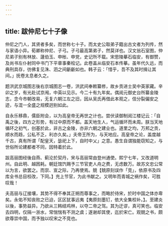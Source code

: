 ```yaml
---
---
---
```

title: 跋仲尼七十子像
---



仲尼之门人，其贤者多矣，而世称七十子。而太史公取弟子籍出古文者为列传，然与家语小异。荀卿称仲尼、子弓。子弓最高第弟子，然莫详也。汉文翁石室图，仲尼弟子别有林放、蘧伯玉、申枨、申党，史记所不载。宋思陵摹石临安，有御赞，及尚书左仆射同中书门下平章事秦桧记。此卷盖从临安石本传摹。虽年代久远，而典刑具存，彷佛复见洙、泗之间齗齗如也。韩子云：「惜乎，吾不及其时揖让其间。」抚卷太息者久之。

题洪武京城图志後右京城图志一卷，洪武间奉敕纂修，故乡贡进士吴中英家藏。辛卯之岁，有光赴试京闱，中英以见示。今二十有九年矣。偶阅元御史台所纂金陵志，念今市朝改易，无复六朝江左之旧，因从吴氏再借此本观之，信分裂偏安之迹，与混一全盛之规模迥别如此。

自永乐移鼎，儒臣附会，以为高皇帝无再世之计也。尝伏读御制阅江楼记云：「自禹之後，四方之形势，有过中原而不都。盖天地生人，气运循环而未周。朕当天地循环之初气，创基於此，非古之金陵，亦非六朝之建业也。道里之均，万邦之贡，顺水而趋，公私不乏，利亦久矣。」夫帝王所为，与天地应。高皇帝之论，盖度越千古，真有所谓「配皇天，毖祀上下，自时中乂」之意。愚生自谓独能窃知之，与世俗所论建都者不同，因特着於此。

跋高丽图经後自燕、蓟沦於契丹，宋与高丽常由登州通使。熙宁七年，又改道明州。自此明、越困耗。朝廷馆饩赐予三节官吏人舟之费，无虑数万。故苏文忠公常以为言，欲罢之。而崇、宣之际，乃再使焉。兢【兢原刻误作「竞」，依原书及四库全书总目校改，下同。】充上节官，为此书献之。又明年而青城之祸作矣，可胜叹哉！

夫高丽与辽接壤，其势不得不奉其正朔而尊事之，而略於待宋，於时中国之体亦卑矣。永佑不知丧败之已迫，区区犹事远夷【夷原刻墨钉，依大全集校补。】。至建炎以後，事势益异。乃欲从三韩结鸡林，以夺二帝之驾。其为迂谬，真可笑也。临安去四明，仅隔一浙水，常惴惴有不测之虞；遂谢却其使，迄於宋亡。观兢之书，颇欲尊崇中国，而予独以叹宋之不竞也。